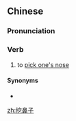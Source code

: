 ==Chinese==
{{zh-forms|type=12}}

===Pronunciation===
{{zh-pron
|m=wābízi
|c=waat3 bei6 zi2
|cat=v
}}

===Verb===
{{zh-verb}}

# to [[pick one's nose]]

====Synonyms====
* {{zh-l|摳鼻子}}

[[zh:挖鼻子]]